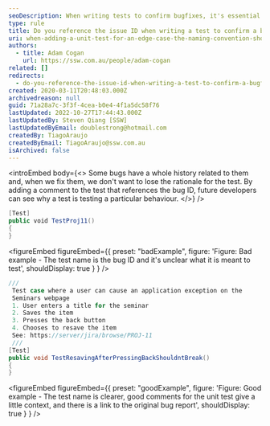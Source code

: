 ```yaml
---
seoDescription: When writing tests to confirm bugfixes, it's essential to reference the issue ID in the test name and comments. This provides context for future developers, helping them understand why a particular test exists.
type: rule
title: Do you reference the issue ID when writing a test to confirm a bugfix?
uri: when-adding-a-unit-test-for-an-edge-case-the-naming-convention-should-be-the-issue-id
authors:
  - title: Adam Cogan
    url: https://ssw.com.au/people/adam-cogan
related: []
redirects:
  - do-you-reference-the-issue-id-when-writing-a-test-to-confirm-a-bugfix
created: 2020-03-11T20:48:03.000Z
archivedreason: null
guid: 71a28a7c-3f3f-4cea-b0e4-4f1a5dc58f76
lastUpdated: 2022-10-27T17:44:43.000Z
lastUpdatedBy: Steven Qiang [SSW]
lastUpdatedByEmail: doublestrong@hotmail.com
createdBy: TiagoAraujo
createdByEmail: TiagoAraujo@ssw.com.au
isArchived: false
---
```


<introEmbed
  body={<>
Some bugs have a whole history related to them and, when we fix them, we don't want to lose the rationale for the test. By adding a comment to the test that references the bug ID, future developers can see why a test is testing a particular behaviour.
  </>}
/>
```cs
[Test]
public void TestProj11()
{
}
```

<figureEmbed figureEmbed={{
  preset: "badExample",
  figure: 'Figure: Bad example - The test name is the bug ID and it\'s unclear what it is meant to test',
  shouldDisplay: true
} } />


```cs
///
 Test case where a user can cause an application exception on the
 Seminars webpage
 1. User enters a title for the seminar
 2. Saves the item
 3. Presses the back button
 4. Chooses to resave the item
 See: https://server/jira/browse/PROJ-11
 ///
[Test]
public void TestResavingAfterPressingBackShouldntBreak()
{
}
```

<figureEmbed figureEmbed={{
  preset: "goodExample",
  figure: 'Figure: Good example - The test name is clearer, good comments for the unit test give a little context, and there is a link to the original bug report',
  shouldDisplay: true
} } />
